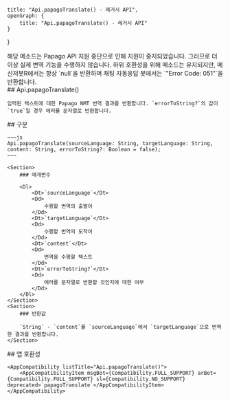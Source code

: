 
    title: "Api.papagoTranslate() - 레거시 API",
    openGraph: {
        title: "Api.papagoTranslate() - 레거시 API"
    }
}

<Section>
    <Noti type="deprecated">
        해당 메소드는 Papago API 지원 중단으로 인해 지원이 중지되었습니다. 그러므로 더 이상 실제 변역 기능을 수행하지 않습니다.
        하위 호환성을 위해 메소드는 유지되지만, 메신저봇R에서는 항상 `null`을 반환하며 채팅 자동응답 봇에서는 `"Error Code: 051"`을 반환합니다.
    </Noti>
</Section>
<Section>
    ## Api.papagoTranslate()

    입력된 텍스트에 대한 Papago NMT 번역 결과를 반환합니다. `errorToString?`의 값이 `true`일 경우 에러를 문자열로 반환합니다.
</Section>
<Section>
    ## 구문

    ~~~js
    Api.papagoTranslate(sourceLanguage: String, targetLanguage: String, content: String, errorToString?: Boolean = false);
    ~~~

    <Section>
        ### 매개변수

        <Dl>
            <Dt>`sourceLanguage`</Dt>
            <Dd>
                수행할 번역의 출발어
            </Dd>
            <Dt>`targetLanguage`</Dt>
            <Dd>
                수행할 번역의 도착어
            </Dd>
            <Dt>`content`</Dt>
            <Dd>
                번역을 수행할 텍스트
            </Dd>
            <Dt>`errorToString?`</Dt>
            <Dd>
                에러를 문자열로 반환할 것인지에 대한 여부
            </Dd>
        </Dl>
    </Section>
    <Section>
        ### 반환값

        `String` - `content`를 `sourceLanguage`에서 `targetLanguage`으로 번역한 결과를 반환합니다.
    </Section>
</Section>
<Section>
    ## 앱 호환성

    <AppCompatibility listTitle="Api.papagoTranslate()">
        <AppCompatibilityItem msgBot={Compatibility.FULL_SUPPORT} arBot={Compatibility.FULL_SUPPORT} sl={Compatibility.NO_SUPPORT} deprecated>`papagoTranslate`</AppCompatibilityItem>
    </AppCompatibility>
</Section>